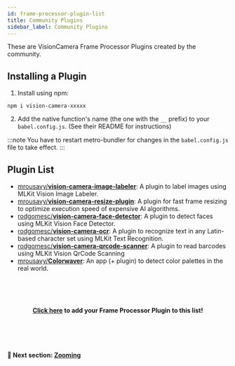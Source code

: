 ```yaml
---
id: frame-processor-plugin-list
title: Community Plugins
sidebar_label: Community Plugins
---
```


These are VisionCamera Frame Processor Plugins created by the community.

## Installing a Plugin

1. Install using npm:

```
npm i vision-camera-xxxxx
```

2. Add the native function's name (the one with the `__` prefix) to your `babel.config.js`. (See their README for instructions)

:::note
You have to restart metro-bundler for changes in the `babel.config.js` file to take effect.
:::

## Plugin List

* [mrousavy/**vision-camera-image-labeler**](https://github.com/mrousavy/vision-camera-image-labeler): A plugin to label images using MLKit Vision Image Labeler.
* [mrousavy/**vision-camera-resize-plugin**](https://github.com/mrousavy/vision-camera-resize-plugin): A plugin for fast frame resizing to optimize execution speed of expensive AI algorithms.
* [rodgomesc/**vision-camera-face-detector**](https://github.com/rodgomesc/vision-camera-face-detector): A plugin to detect faces using MLKit Vision Face Detector.
* [rodgomesc/**vision-camera-ocr**](https://github.com/rodgomesc/vision-camera-ocr): A plugin to recognize text in any Latin-based character set using MLKit Text Recognition.
* [rodgomesc/**vision-camera-qrcode-scanner**](https://github.com/rodgomesc/vision-camera-qrcode-scanner): A plugin to read barcodes using MLKit Vision QrCode Scanning
* [mrousavy/**Colorwaver**](https://github.com/mrousavy/Colorwaver): An app (+ plugin) to detect color palettes in the real world.



<!-- Add your Frame Processor Plugin here! -->





<br />
<br />
<br />
<p align="center">
<b>
<a href="https://github.com/mrousavy/react-native-vision-camera/edit/main/docs/docs/guides/FRAME_PROCESSOR_PLUGIN_LIST.mdx">Click here</a> to add your Frame Processor Plugin to this list!
</b>
</p>
<br />
<br />
<br />


#### 🚀 Next section: [Zooming](/docs/guides/zooming)

